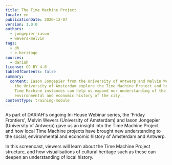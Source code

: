 ```yaml
---
title: The Time Machine Project
locale: en
publicationDate: 2020-12-07
version: 1.0.0
authors:
  - jongepier-iason
  - wevers-melvin
tags:
  - dh
  - e-heritage
sources:
  - dariah
license: CC BY 4.0
tableOfContents: false
summary:
  content: Iason Jongepier from the University of Antwerp and Melvin Wevers from
    the University of Amsterdam explore the Time Machine Project and how local
    Time Machine instances can help us expand our understanding of the social,
    environmental and economic history of the city.
contentType: training-module
---
```

As part of DARIAH's ongoing In-House Webinar series, the 'Friday Frontiers', Melvin Wevers (University of Amsterdam) and Iason Jongepier (University of Antwerp) gave us an insight into the Time Machine Project and how local Time Machine projects have brought new understanding to the social, environmental and economic history of Amsterdam and Antwerp.

In this screencast, viewers will learn about the Time Machine Project structure, and how visualisations of cultural heritage such as these can deepen an understanding of local history.

<VideoCard title="Click to view" subtitle="The Time Machine Project" id="pM33gxkUYyA" image="images/friday-frontiers.png" startTime="206" provider="youtube" />

